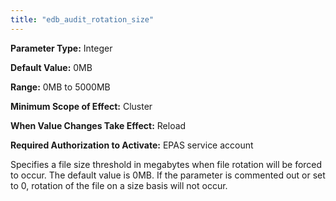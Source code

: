 ```yaml
---
title: "edb_audit_rotation_size"
---
```


<div id="edb_audit_rotation_size" class="registered_link"></div>

**Parameter Type:** Integer

**Default Value:** 0MB

**Range:** 0MB to 5000MB

**Minimum Scope of Effect:** Cluster

**When Value Changes Take Effect:** Reload

**Required Authorization to Activate:** EPAS service account

Specifies a file size threshold in megabytes when file rotation will be forced to occur. The default value is 0MB. If the parameter is commented out or set to 0, rotation of the file on a size basis will not occur.
